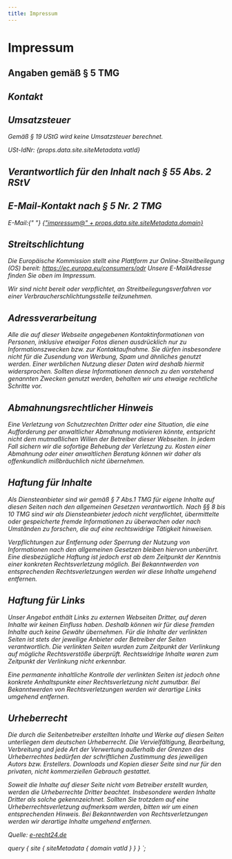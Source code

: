 ```yaml
---
title: Impressum
---
```



<SEO title={props.pageContext.frontmatter.title} />

# Impressum

## Angaben gemäß § 5 TMG

<Address showCompanyType />

## Kontakt

<Telephone />

## Umsatzsteuer

Gemäß § 19 UStG wird keine Umsatzsteuer berechnet.

<p>USt-IdNr: {props.data.site.siteMetadata.vatId}</p>

## Verantwortlich für den Inhalt nach § 55 Abs. 2 RStV

<Address showCompanyType />

## E-Mail-Kontakt nach § 5 Nr. 2 TMG

<p>
  E-Mail:{" "}
  <a href={"mailto:impressum@" + props.data.site.siteMetadata.domain}>
    {"impressum@" + props.data.site.siteMetadata.domain}
  </a>
</p>

## Streitschlichtung

Die Europäische Kommission stellt eine Plattform zur Online-Streitbeilegung (OS) bereit: <https://ec.europa.eu/consumers/odr> Unsere E-MailAdresse finden Sie oben im Impressum.

Wir sind nicht bereit oder verpflichtet, an Streitbeilegungsverfahren vor einer Verbraucherschlichtungsstelle teilzunehmen.

## Adressverarbeitung

Alle die auf dieser Webseite angegebenen Kontaktinformationen von Personen, inklusive etwaiger Fotos dienen ausdrücklich nur zu Informationszwecken bzw. zur Kontaktaufnahme. Sie dürfen insbesondere nicht für die Zusendung von Werbung, Spam und ähnliches genutzt werden. Einer werblichen Nutzung dieser Daten wird deshalb hiermit widersprochen. Sollten diese Informationen dennoch zu den vorstehend genannten Zwecken genutzt werden, behalten wir uns etwaige rechtliche Schritte vor.

## Abmahnungsrechtlicher Hinweis

Eine Verletzung von Schutzrechten Dritter oder eine Situation, die eine Aufforderung per anwaltlicher Abmahnung motivieren könnte, entspricht nicht dem mutmaßlichen Willen der Betreiber dieser Webseiten. In jedem Fall sichern wir die sofortige Behebung der Verletzung zu. Kosten einer Abmahnung oder einer anwaltlichen Beratung können wir daher als offenkundlich mißbräuchlich nicht übernehmen.

## Haftung für Inhalte

Als Diensteanbieter sind wir gemäß § 7 Abs.1 TMG für eigene Inhalte auf diesen Seiten nach den allgemeinen Gesetzen verantwortlich. Nach §§ 8 bis 10 TMG sind wir als Diensteanbieter jedoch nicht verpflichtet, übermittelte oder gespeicherte fremde Informationen zu überwachen oder nach Umständen zu forschen, die auf eine rechtswidrige Tätigkeit hinweisen.

Verpflichtungen zur Entfernung oder Sperrung der Nutzung von Informationen nach den allgemeinen Gesetzen bleiben hiervon unberührt. Eine diesbezügliche Haftung ist jedoch erst ab dem Zeitpunkt der Kenntnis einer konkreten Rechtsverletzung möglich. Bei Bekanntwerden von entsprechenden Rechtsverletzungen werden wir diese Inhalte umgehend entfernen.

## Haftung für Links

Unser Angebot enthält Links zu externen Webseiten Dritter, auf deren Inhalte wir keinen Einfluss haben. Deshalb können wir für diese fremden Inhalte auch keine Gewähr übernehmen. Für die Inhalte der verlinkten Seiten ist stets der jeweilige Anbieter oder Betreiber der Seiten verantwortlich. Die verlinkten Seiten wurden zum Zeitpunkt der Verlinkung auf mögliche Rechtsverstöße überprüft. Rechtswidrige Inhalte waren zum Zeitpunkt der Verlinkung nicht erkennbar.

Eine permanente inhaltliche Kontrolle der verlinkten Seiten ist jedoch ohne konkrete Anhaltspunkte einer Rechtsverletzung nicht zumutbar. Bei Bekanntwerden von Rechtsverletzungen werden wir derartige Links umgehend entfernen.

## Urheberrecht

Die durch die Seitenbetreiber erstellten Inhalte und Werke auf diesen Seiten unterliegen dem deutschen Urheberrecht. Die Vervielfältigung, Bearbeitung, Verbreitung und jede Art der Verwertung außerhalb der Grenzen des Urheberrechtes bedürfen der schriftlichen Zustimmung des jeweiligen Autors bzw. Erstellers. Downloads und Kopien dieser Seite sind nur für den privaten, nicht kommerziellen Gebrauch gestattet.

Soweit die Inhalte auf dieser Seite nicht vom Betreiber erstellt wurden, werden die Urheberrechte Dritter beachtet. Insbesondere werden Inhalte Dritter als solche gekennzeichnet. Sollten Sie trotzdem auf eine Urheberrechtsverletzung aufmerksam werden, bitten wir um einen entsprechenden Hinweis. Bei Bekanntwerden von Rechtsverletzungen werden wir derartige Inhalte umgehend entfernen.

Quelle: [e-recht24.de](https://www.e-recht24.de/)

  query {
    site {
      siteMetadata {
        domain
        vatId
      }
    }
  }
`;
